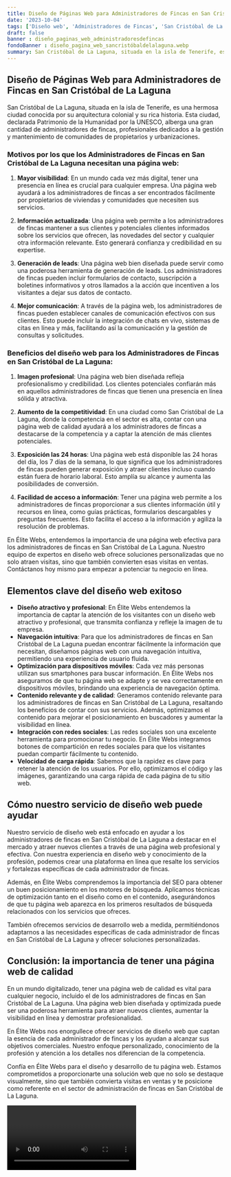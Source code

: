 ```yaml
---
title: Diseño de Páginas Web para Administradores de Fincas en San Cristóbal de La Laguna
date: '2023-10-04'
tags: ['Diseño web', 'Administradores de Fincas', 'San Cristóbal de La Laguna']
draft: false
banner : diseño_paginas_web_administradoresdefincas
fondoBanner : diseño_pagina_web_sancristóbaldelalaguna.webp
summary: San Cristóbal de La Laguna, situada en la isla de Tenerife, es una hermosa ciudad conocida por su arquitectura colonial y su rica historia. Esta ciudad, declarada Patrimonio de la Humanidad por la UNESCO, alberga una gran cantidad de administradores de fincas, profesionales dedicados a la gestión y mantenimiento de comunidades de propietarios y urbanizaciones.
---
```


## Diseño de Páginas Web para Administradores de Fincas en San Cristóbal de La Laguna

San Cristóbal de La Laguna, situada en la isla de Tenerife, es una hermosa ciudad conocida por su arquitectura colonial y su rica historia. Esta ciudad, declarada Patrimonio de la Humanidad por la UNESCO, alberga una gran cantidad de administradores de fincas, profesionales dedicados a la gestión y mantenimiento de comunidades de propietarios y urbanizaciones.

### Motivos por los que los Administradores de Fincas en San Cristóbal de La Laguna necesitan una página web:

1. **Mayor visibilidad**: En un mundo cada vez más digital, tener una presencia en línea es crucial para cualquier empresa. Una página web ayudará a los administradores de fincas a ser encontrados fácilmente por propietarios de viviendas y comunidades que necesiten sus servicios.

2. **Información actualizada**: Una página web permite a los administradores de fincas mantener a sus clientes y potenciales clientes informados sobre los servicios que ofrecen, las novedades del sector y cualquier otra información relevante. Esto generará confianza y credibilidad en su expertise.

3. **Generación de leads**: Una página web bien diseñada puede servir como una poderosa herramienta de generación de leads. Los administradores de fincas pueden incluir formularios de contacto, suscripción a boletines informativos y otros llamados a la acción que incentiven a los visitantes a dejar sus datos de contacto.

4. **Mejor comunicación**: A través de la página web, los administradores de fincas pueden establecer canales de comunicación efectivos con sus clientes. Esto puede incluir la integración de chats en vivo, sistemas de citas en línea y más, facilitando así la comunicación y la gestión de consultas y solicitudes.

### Beneficios del diseño web para los Administradores de Fincas en San Cristóbal de La Laguna:

1. **Imagen profesional**: Una página web bien diseñada refleja profesionalismo y credibilidad. Los clientes potenciales confiarán más en aquellos administradores de fincas que tienen una presencia en línea sólida y atractiva.

2. **Aumento de la competitividad**: En una ciudad como San Cristóbal de La Laguna, donde la competencia en el sector es alta, contar con una página web de calidad ayudará a los administradores de fincas a destacarse de la competencia y a captar la atención de más clientes potenciales.

3. **Exposición las 24 horas**: Una página web está disponible las 24 horas del día, los 7 días de la semana, lo que significa que los administradores de fincas pueden generar exposición y atraer clientes incluso cuando están fuera de horario laboral. Esto amplía su alcance y aumenta las posibilidades de conversión.

4. **Facilidad de acceso a información**: Tener una página web permite a los administradores de fincas proporcionar a sus clientes información útil y recursos en línea, como guías prácticas, formularios descargables y preguntas frecuentes. Esto facilita el acceso a la información y agiliza la resolución de problemas.

En Élite Webs, entendemos la importancia de una página web efectiva para los administradores de fincas en San Cristóbal de La Laguna. Nuestro equipo de expertos en diseño web ofrece soluciones personalizadas que no solo atraen visitas, sino que también convierten esas visitas en ventas. Contáctanos hoy mismo para empezar a potenciar tu negocio en línea.

<GifSeo />

<Cta />

## Elementos clave del diseño web exitoso

- **Diseño atractivo y profesional**: En Élite Webs entendemos la importancia de captar la atención de los visitantes con un diseño web atractivo y profesional, que transmita confianza y refleje la imagen de tu empresa.
- **Navegación intuitiva**: Para que los administradores de fincas en San Cristóbal de La Laguna puedan encontrar fácilmente la información que necesitan, diseñamos páginas web con una navegación intuitiva, permitiendo una experiencia de usuario fluida.
- **Optimización para dispositivos móviles**: Cada vez más personas utilizan sus smartphones para buscar información. En Élite Webs nos aseguramos de que tu página web se adapte y se vea correctamente en dispositivos móviles, brindando una experiencia de navegación óptima.
- **Contenido relevante y de calidad**: Generamos contenido relevante para los administradores de fincas en San Cristóbal de La Laguna, resaltando los beneficios de contar con sus servicios. Además, optimizamos el contenido para mejorar el posicionamiento en buscadores y aumentar la visibilidad en línea.
- **Integración con redes sociales**: Las redes sociales son una excelente herramienta para promocionar tu negocio. En Élite Webs integramos botones de compartición en redes sociales para que los visitantes puedan compartir fácilmente tu contenido.
- **Velocidad de carga rápida**: Sabemos que la rapidez es clave para retener la atención de los usuarios. Por ello, optimizamos el código y las imágenes, garantizando una carga rápida de cada página de tu sitio web.

## Cómo nuestro servicio de diseño web puede ayudar

Nuestro servicio de diseño web está enfocado en ayudar a los administradores de fincas en San Cristóbal de La Laguna a destacar en el mercado y atraer nuevos clientes a través de una página web profesional y efectiva. Con nuestra experiencia en diseño web y conocimiento de la profesión, podemos crear una plataforma en línea que resalte los servicios y fortalezas específicas de cada administrador de fincas.

Además, en Élite Webs comprendemos la importancia del SEO para obtener un buen posicionamiento en los motores de búsqueda. Aplicamos técnicas de optimización tanto en el diseño como en el contenido, asegurándonos de que tu página web aparezca en los primeros resultados de búsqueda relacionados con los servicios que ofreces.

También ofrecemos servicios de desarrollo web a medida, permitiéndonos adaptarnos a las necesidades específicas de cada administrador de fincas en San Cristóbal de La Laguna y ofrecer soluciones personalizadas.

## Conclusión: la importancia de tener una página web de calidad

En un mundo digitalizado, tener una página web de calidad es vital para cualquier negocio, incluido el de los administradores de fincas en San Cristóbal de La Laguna. Una página web bien diseñada y optimizada puede ser una poderosa herramienta para atraer nuevos clientes, aumentar la visibilidad en línea y demostrar profesionalidad.

En Élite Webs nos enorgullece ofrecer servicios de diseño web que captan la esencia de cada administrador de fincas y los ayudan a alcanzar sus objetivos comerciales. Nuestro enfoque personalizado, conocimiento de la profesión y atención a los detalles nos diferencian de la competencia.

Confía en Élite Webs para el diseño y desarrollo de tu página web. Estamos comprometidos a proporcionarte una solución web que no solo se destaque visualmente, sino que también convierta visitas en ventas y te posicione como referente en el sector de administración de fincas en San Cristóbal de La Laguna.

<Video />

<CtaBot job='Administradores de Fincas' city='San Cristóbal de La Laguna'/>

<Gmaps query='San Cristóbal de La Laguna+españa+maps' />